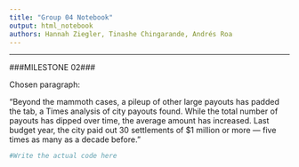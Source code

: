 ```yaml
---
title: "Group 04 Notebook"
output: html_notebook
authors: Hannah Ziegler, Tinashe Chingarande, Andrés Roa
---
```


---
###MILESTONE 02###

Chosen paragraph:

“Beyond the mammoth cases, a pileup of other large payouts has padded the tab, a Times analysis of city payouts found. While the total number of payouts has dipped over time, the average amount has increased. Last budget year, the city paid out 30 settlements of $1 million or more — five times as many as a decade before.”


```r
#Write the actual code here
```



